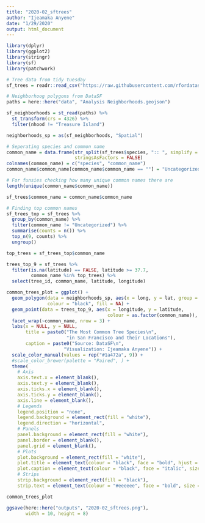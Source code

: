 ```yaml
---
title: "2020-02_sftrees"
author: "Ijeamaka Anyene"
date: "1/29/2020"
output: html_document
---
```


```r
library(dplyr)
library(ggplot2)
library(stringr)
library(sf)
library(patchwork)
```

```r
# Tree data from tidy tuesday
sf_trees = readr::read_csv("https://raw.githubusercontent.com/rfordatascience/tidytuesday/master/data/2020/2020-01-28/sf_trees.csv")

# Neighborhoog polygons from DataSF
paths = here::here("data", "Analysis Neighborhoods.geojson")

sf_neighborhoods = st_read(paths) %>%
  st_transform(crs = 4326) %>%
  filter(nhood != "Treasure Island")

neighborhoods_sp = as(sf_neighborhoods, "Spatial")
```

```r
# Seperating species and common name
common_name = data.frame(str_split(sf_trees$species, ":: ", simplify = TRUE),
                         stringsAsFactors = FALSE)
colnames(common_name) = c("species", "common_name")
common_name$common_name[common_name$common_name == ""] = "Uncategorized"

# For funsies checking how many unique common names there are
length(unique(common_name$common_name))

sf_trees$common_name = common_name$common_name

# Finding top common names 
sf_trees_top = sf_trees %>%
  group_by(common_name) %>%
  filter(common_name != "Uncategorized") %>%
  summarise(counts = n()) %>%
  top_n(9, counts) %>%
  ungroup() 

top_trees = sf_trees_top$common_name
```

```r
trees_top_9 = sf_trees %>%
  filter(is.na(latitude) == FALSE, latitude >= 37.7,
         common_name %in% top_trees) %>%
  select(tree_id, common_name, latitude, longitude)
```

```r
common_trees_plot = ggplot() +
  geom_polygon(data = neighborhoods_sp, aes(x = long, y = lat, group = group), 
               colour = "black", fill = NA) +
  geom_point(data = trees_top_9, aes(x = longitude, y = latitude, 
                                     colour = as.factor(common_name)), size = 0.5) +
  facet_wrap(~common_name, nrow = 3) +
  labs(x = NULL, y = NULL,
       title = paste0("The Most Common Tree Species\n", 
                      "in San Francisco and their Locations"),
       caption = paste0("Source: DataSF\n",
                     "Visualization: Ijeamaka Anyene")) +
  scale_color_manual(values = rep("#1a472a", 9)) + 
  #scale_color_brewer(palette = "Paired", ) + 
  theme( 
    # Axis
    axis.text.x = element_blank(),
    axis.text.y = element_blank(),
    axis.ticks.x = element_blank(),
    axis.ticks.y = element_blank(),
    axis.line = element_blank(),
    # Legends
    legend.position = "none",
    legend.background = element_rect(fill = "white"),
    legend.direction = "horizontal",
    # Panels
    panel.background = element_rect(fill = "white"),
    panel.border = element_blank(),
    panel.grid = element_blank(),
    # Plots
    plot.background = element_rect(fill = "white"),
    plot.title = element_text(colour = "black", face = "bold", hjust = 0.5, size = 18),
    plot.caption = element_text(colour = "black", face = "italic", size = 8),
    # Strips
    strip.background = element_rect(fill = "black"),
    strip.text = element_text(colour = "#eeeeee", face = "bold", size = 12))

common_trees_plot
```


```r
ggsave(here::here("outputs", "2020-02_sftrees.png"), 
       width = 10, height = 8)
```





